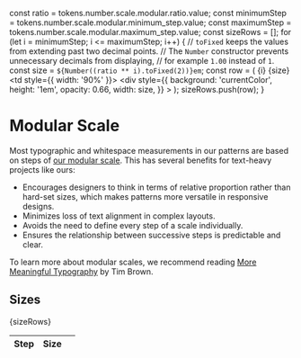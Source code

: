 const ratio = tokens.number.scale.modular.ratio.value;
const minimumStep = tokens.number.scale.modular.minimum_step.value;
const maximumStep = tokens.number.scale.modular.maximum_step.value;
const sizeRows = [];
for (let i = minimumStep; i <= maximumStep; i++) {
  // `toFixed` keeps the values from extending past two decimal points.
  // The `Number` constructor prevents unnecessary decimals from displaying,
  // for example `1.00` instead of `1`.
  const size = `${Number((ratio ** i).toFixed(2))}em`;
  const row = (
    <tr>
      <td>{i}</td>
      <td>{size}</td>
      <td style={{ width: '90%' }}>
        <div
          style={{
            background: 'currentColor',
            height: '1em',
            opacity: 0.66,
            width: size,
          }}
        ></div>
      </td>
    </tr>
  );
  sizeRows.push(row);
}

<Meta title="Design/Modular Scale" />

# Modular Scale

Most typographic and whitespace measurements in our patterns are based on steps of [our modular scale](/docs/design-tokens-modular-scale--page). This has several benefits for text-heavy projects like ours:

- Encourages designers to think in terms of relative proportion rather than hard-set sizes, which makes patterns more versatile in responsive designs.
- Minimizes loss of text alignment in complex layouts.
- Avoids the need to define every step of a scale individually.
- Ensures the relationship between successive steps is predictable and clear.

To learn more about modular scales, we recommend reading [More Meaningful Typography](https://alistapart.com/article/more-meaningful-typography/) by Tim Brown.

## Sizes

<table>
  <thead>
    <tr>
      <th>Step</th>
      <th>Size</th>
      <th></th>
    </tr>
  </thead>
  <tbody>{sizeRows}</tbody>
</table>
